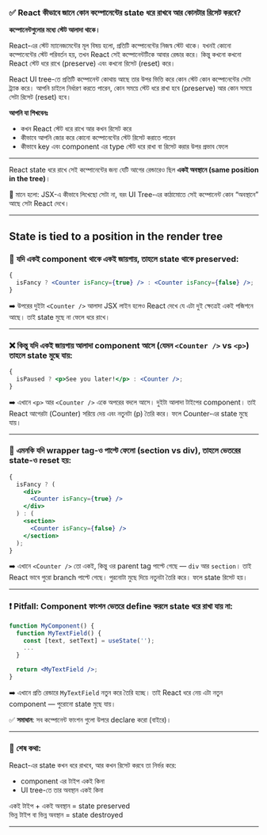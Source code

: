 ### ✅ **React কীভাবে জানে কোন কম্পোনেন্টের state ধরে রাখবে আর কোনটার রিসেট করবে?**

**কম্পোনেন্টগুলোর মধ্যে স্টেট আলাদা থাকে।**

React-এর স্টেট ম্যানেজমেন্টের মূল বিষয় হলো, প্রতিটি কম্পোনেন্টের নিজস্ব স্টেট থাকে। যখনই কোনো কম্পোনেন্টের স্টেট পরিবর্তন হয়, তখন React সেই কম্পোনেন্টটিকে আবার রেন্ডার করে। কিন্তু কখনো কখনো React স্টেট ধরে রাখে (preserve) এবং কখনো রিসেট (reset) করে।

React UI tree-তে প্রতিটি কম্পোনেন্ট কোথায় আছে তার উপর ভিত্তি করে কোন স্টেট কোন কম্পোনেন্টের সেটা ট্র্যাক করে। আপনি চাইলে নির্ধারণ করতে পারেন, কোন সময়ে স্টেট ধরে রাখা হবে (preserve) আর কোন সময়ে সেটা রিসেট (reset) হবে।

**আপনি যা শিখবেনঃ**

- কখন React স্টেট ধরে রাখে আর কখন রিসেট করে
- কীভাবে আপনি জোর করে কোনো কম্পোনেন্টের স্টেট রিসেট করাতে পারেন
- কীভাবে key এবং component এর type স্টেট ধরে রাখা বা রিসেট করার উপর প্রভাব ফেলে

---

React state ধরে রাখে সেই কম্পোনেন্টের জন্য যেটি আগের রেন্ডারেও ছিল **একই অবস্থানে (same position in the tree)**।

📍 মানে হলো: JSX-এ কীভাবে লিখেছো সেটা না, বরং UI Tree-এর কাঠামোতে সেই কম্পোনেন্ট কোন “অবস্থানে” আছে সেটা React দেখে।

---

## State is tied to a position in the render tree

### 🔁 **যদি একই component থাকে একই জায়গায়, তাহলে state থাকে preserved:**

```jsx
{
  isFancy ? <Counter isFancy={true} /> : <Counter isFancy={false} />;
}
```

➡️ উপরের দুইটা `<Counter />` আলাদা JSX লাইন হলেও React দেখে যে এটা দুই ক্ষেত্রেই একই পজিশনে আছে। তাই state মুছে না ফেলে ধরে রাখে।

---

### ❌ **কিন্তু যদি একই জায়গায় আলাদা component আসে (যেমন `<Counter />` vs `<p>`) তাহলে state মুছে যায়:**

```jsx
{
  isPaused ? <p>See you later!</p> : <Counter />;
}
```

➡️ এখানে `<p>` আর `<Counter />` একে অপরের বদলে আসে। দুইটা আলাদা টাইপের component। তাই React আগেরটা (Counter) সরিয়ে দেয় এবং নতুনটা (p) তৈরি করে। ফলে Counter-এর state মুছে যায়।

---

### 🔁 **এমনকি যদি wrapper tag-ও পাল্টে ফেলো (section vs div), তাহলে ভেতরের state-ও reset হয়:**

```jsx
{
  isFancy ? (
    <div>
      <Counter isFancy={true} />
    </div>
  ) : (
    <section>
      <Counter isFancy={false} />
    </section>
  );
}
```

➡️ এখানে `<Counter />` তো একই, কিন্তু ওর parent tag পাল্টে গেছে — `div` আর `section`। তাই React ভাবে পুরো branch পাল্টে গেছে। পুরনোটা মুছে দিয়ে নতুনটা তৈরি করে। ফলে state রিসেট হয়।

---

### ❗ **Pitfall: Component ফাংশন ভেতরে define করলে state ধরে রাখা যায় না:**

```jsx
function MyComponent() {
  function MyTextField() {
    const [text, setText] = useState('');
    ...
  }

  return <MyTextField />;
}
```

➡️ এখানে প্রতি রেন্ডারে `MyTextField` নতুন করে তৈরি হচ্ছে। তাই React ধরে নেয় এটা নতুন component — পুরোনো state মুছে যায়।

✅ **সমাধান**: সব কম্পোনেন্ট ফাংশন গুলো উপরে declare করো (বাইরে)।

---

### 🔑 শেষ কথা:

React-এর state কখন ধরে রাখবে, আর কখন রিসেট করবে তা নির্ভর করে:

- component এর টাইপ একই কিনা
- UI tree-তে তার অবস্থান একই কিনা

একই টাইপ + একই অবস্থান = state preserved  
ভিন্ন টাইপ বা ভিন্ন অবস্থান = state destroyed

---

<Donate/>
<GiscusComments
  repo="codedbyMojnu/react-bangla-tutorial"
  repoId="R_kgDOLDE87Q"
  category="General"
  categoryId="DIC_kwDOLDE87c4CtCIY"
  mapping="pathname"
  inputPosition="top"
  theme="preferred_color_scheme"
  lang="en"
/>